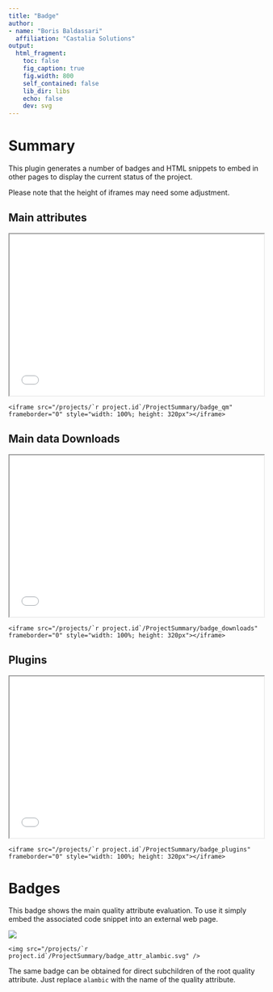 ```yaml
---
title: "Badge"
author:
- name: "Boris Baldassari"
  affiliation: "Castalia Solutions"
output:
  html_fragment:
    toc: false
    fig_caption: true
    fig.width: 800
    self_contained: false
    lib_dir: libs
    echo: false
    dev: svg
---
```


# Summary

This plugin generates a number of badges and HTML snippets to embed in other pages to display the current status of the project. 

Please note that the height of iframes may need some adjustment. 

<div class="row"><div class="col-md-4">

## Main attributes

<iframe src="/projects/`r project.id`/ProjectSummary/badge_qm" frameborder="1" style="width: 100%; height: 320px" scrolling="no"></iframe>

```<iframe src="/projects/`r project.id`/ProjectSummary/badge_qm" frameborder="0" style="width: 100%; height: 320px"></iframe>```

</div><div class="col-md-4">

## Main data Downloads

<iframe src="/projects/`r project.id`/ProjectSummary/badge_downloads" frameborder="1" style="width: 100%; height: 320px" scrolling="no"></iframe>

```<iframe src="/projects/`r project.id`/ProjectSummary/badge_downloads" frameborder="0" style="width: 100%; height: 320px"></iframe>```

</div><div class="col-md-4">

## Plugins

<iframe src="/projects/`r project.id`/ProjectSummary/badge_plugins" frameborder="1" style="width: 100%; height: 320px" scrolling="no"></iframe>

```<iframe src="/projects/`r project.id`/ProjectSummary/badge_plugins" frameborder="0" style="width: 100%; height: 320px"></iframe>```


</div></div>

# Badges

<div class="row"><div class="col-md-6">

This badge shows the main quality attribute evaluation. To use it simply embed the associated code snippet into an external web page.

<img src="/projects/`r project.id`/ProjectSummary/badge_attr_alambic.svg" />

```<img src="/projects/`r project.id`/ProjectSummary/badge_attr_alambic.svg" />```

</div><div class="col-md-6">

The same badge can be obtained for direct subchildren of the root quality attribute. Just replace `alambic` with the name of the quality attribute.

</div></div>

